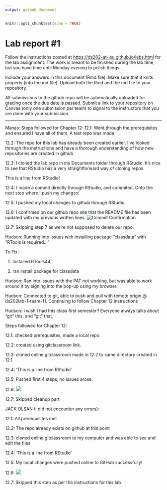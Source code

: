 ```yaml
---
output: github_document
---
```


<!-- README.md is generated from README.Rmd. Please edit the README.Rmd file -->

```r
knitr::opts_chunk$set(echo = TRUE)
```

# Lab report #1

Follow the instructions posted at <https://ds202-at-isu.github.io/labs.html> for the lab assignment. The work is meant to be finished during the lab time, but you have time until Monday evening to polish things.

Include your answers in this document (Rmd file). Make sure that it knits properly (into the md file). Upload both the Rmd and the md file to your repository.

All submissions to the github repo will be automatically uploaded for grading once the due date is passed. Submit a link to your repository on Canvas (only one submission per team) to signal to the instructors that you are done with your submission.

------------------------------------------------------------------------
Manas: 
Steps followed for Chapter 12:
12.1: Went through the prerequisites and ensured I have all of them. A test repo was made

12.2: The repo for this lab has already been created earlier. I've looked through the instructions and have a thorough understanding of how new repositories are created in github.

12.3: I cloned the lab repo in my Documents folder through RStudio. It's nice to see that RStudio has a very straightforward way of cloning repos.

This is a line from RStudio!

12.4: I made a commit directly through RStudio, and commited. Onto the next step where I push my changes!

12.5: I pushed my local changes to github through RStudio.

12.6: I confirmed on our github repo site that the README file has been updated with my previous written lines. ![Commit Confirmation](Manas_Push.png)

12.7: Skipping step 7 as we're not supposed to delete our repo.

Hudson: Running into issues with installing package "classdata" with "RTools is required..."

To Fix:

1.  Installed RTools44,

2.  ran install package for classdata

Hudson: Ran into issues with the PAT not working, but was able to work around it by signing into the pop-up using my browser.

Hudson: Connected to git, able to push and pull with remote origin \@ ds202lab-1-team-11. Continuing to follow Chapter 12 instructions

Hudson: I wish I had this class first semester!! Everyone always talks about "git" this, and "git" that.

Steps followed for Chapter 12:

12.1: checked prerequisites, made a local repo

12.2: created using gitclassroom link.

12.3: cloned online gitclassroom made in 12.2 to same directory created in 12.1

12.4: 'This is a line from RStudio'

12.5: Pushed first 4 steps, no issues arose.

12.6: ![](Screenshot 2024-09-18 182338.png)

12.7: Skipped cleanup part

JACK OLSAN (I did not encounter any errors):

12.1: All prerequisites met

12.2: The repo already exists on github at this point

12.3: cloned online gitclassroom to my computer and was able to see and edit the files

12.4: ‘This is a line from RStudio’

12.5: My local changes were pushed online to GitHub successfully!

12.6: ![](JackOPushScreenshot.png)

12.7: Skipped this step as per the instructions for this lab
